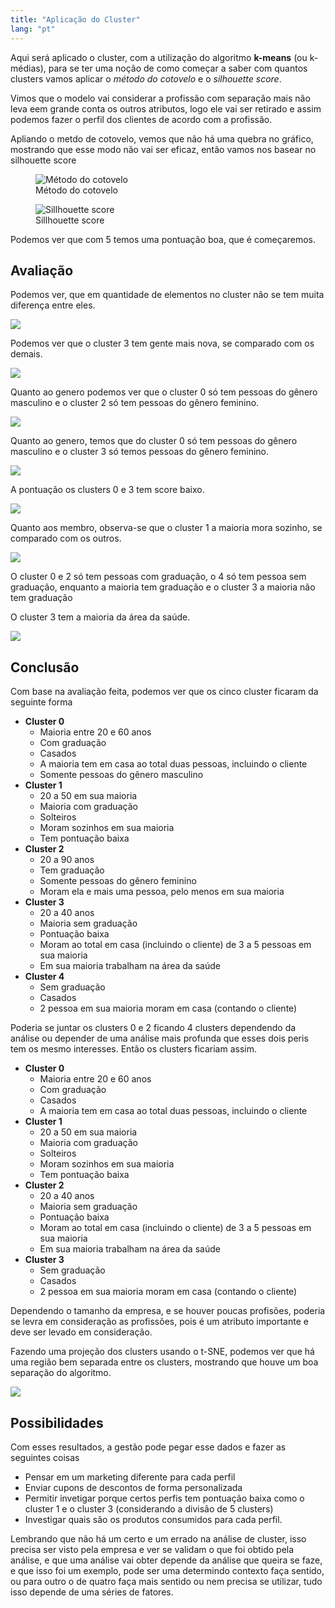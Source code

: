 ```yaml
---
title: "Aplicação do Cluster"
lang: "pt"
---
```


Aqui será aplicado o cluster, com a utilização do algoritmo **k-means** (ou k-médias), para  se ter uma noção de como começar a saber com quantos clusters vamos aplicar o *método do cotovelo* e o *silhouette score*.

Vimos que o modelo vai considerar a profissão com separação mais não leva eem grande conta os outros atributos, logo ele vai ser retirado e assim podemos fazer o perfil dos clientes de acordo com a profissão.

Apliando o metdo de cotovelo, vemos que não há uma quebra no gráfico, mostrando que esse modo não vai ser eficaz, então vamos nos basear no silhouette score

![Método do cotovelo](metodo_cotovelo.png)

![Sillhouette score](silhouette_score.png)

Podemos ver que com 5 temos uma pontuação boa, que é começaremos.

## Avaliação

Podemos ver, que em quantidade de elementos no cluster não se tem muita diferença entre eles.

![](quantidade_cluster.png)

Podemos ver que o cluster 3 tem gente mais nova, se comparado com os demais.

![](idade_cluster.png)

Quanto ao genero podemos ver que o cluster 0 só tem pessoas do gênero masculino e o cluster 2 só tem pessoas do gênero feminino.

![](genero_cluster.png)

Quanto ao genero, temos que do cluster 0 só tem pessoas do gênero masculino e o cluster 3 só temos pessoas do gênero feminino.

![](pontua%C3%A7%C3%A3o_cluster.png)

A pontuação os clusters 0 e 3 tem score baixo.

![](membro_cluster.png)

Quanto aos membro, observa-se que o cluster 1 a maioria mora sozinho, se comparado com os outros.

![](graduacao_cluster.png)

O cluster 0 e 2 só tem pessoas com graduação, o 4 só tem pessoa sem graduação, enquanto a maioria tem graduação e o cluster 3 a maioria não tem graduação

O cluster 3 tem a maioria da área da saúde.

![](profissao_cluster.png)

## Conclusão

Com base na avaliação feita, podemos ver que os cinco cluster ficaram da seguinte forma

- **Cluster 0**
  - Maioria entre 20 e 60 anos
  - Com graduação
  - Casados
  - A maioria tem em casa ao total duas pessoas, incluindo o cliente
  - Somente pessoas do gênero masculino

- **Cluster 1**
  - 20 a 50 em sua maioria
  - Maioria com graduação
  - Solteiros
  - Moram sozinhos em sua maioria
  - Tem pontuação baixa

- **Cluster 2**
  - 20 a 90 anos
  - Tem graduação
  - Somente pessoas do gênero feminino
  - Moram ela e mais uma pessoa, pelo menos em sua maioria

- **Cluster 3**
  - 20 a 40 anos
  - Maioria sem graduação
  - Pontuação baixa
  - Moram ao total em casa (incluindo o cliente) de 3 a 5 pessoas em sua maioria
  - Em sua maioria trabalham na área da saúde

- **Cluster 4**
  - Sem graduação
  - Casados
  - 2 pessoa em sua maioria moram em casa (contando o cliente)

Poderia se juntar os clusters 0 e 2 ficando 4 clusters dependendo da análise ou depender de uma análise mais profunda que esses dois peris tem os mesmo interesses. Então os clusters ficariam assim.

- **Cluster 0**
  - Maioria entre 20 e 60 anos
  - Com graduação
  - Casados
  - A maioria tem em casa ao total duas pessoas, incluindo o cliente

- **Cluster 1**
  - 20 a 50 em sua maioria
  - Maioria com graduação
  - Solteiros
  - Moram sozinhos em sua maioria
  - Tem pontuação baixa

- **Cluster 2**
  - 20 a 40 anos
  - Maioria sem graduação
  - Pontuação baixa
  - Moram ao total em casa (incluindo o cliente) de 3 a 5 pessoas em sua maioria
  - Em sua maioria trabalham na área da saúde


- **Cluster 3**
  - Sem graduação
  - Casados
  - 2 pessoa em sua maioria moram em casa (contando o cliente)

Dependendo o tamanho da empresa, e se houver poucas profisões, poderia se levra em consideração as profissões, pois é um atributo importante e deve ser levado em consideração.

Fazendo uma projeção dos clusters usando o t-SNE, podemos ver que há uma região bem separada entre os clusters, mostrando que houve um boa separação do algoritmo.

![](tsne_cluster.png)

## Possibilidades

Com esses resultados, a gestão pode pegar esse dados e fazer as seguintes coisas

- Pensar em um marketing diferente para cada perfil
- Enviar cupons de descontos de forma personalizada
- Permitir invetigar porque certos perfis tem pontuação baixa como o cluster 1 e o cluster 3 (considerando a divisão de 5 clusters)
- Investigar quais são os produtos consumidos para cada perfil.

Lembrando que não há um certo e um errado na análise de cluster, isso precisa ser visto pela empresa e ver se validam o que foi obtido pela análise, e que uma análise vai obter depende da análise que queira se faze,  e que isso foi um exemplo, pode ser uma determindo contexto faça sentido, ou para outro o de quatro faça mais sentido ou nem precisa se utilizar, tudo isso depende de uma séries de fatores.